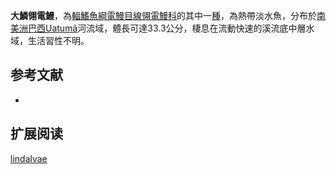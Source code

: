 {{Speciesbox
| name = 大鱗翎電鰻
| image = 
| image_caption = 
| image_width = 250px
| status = NE
| status_system = IUCN3.1
| genus = Apteronotus
| species = lindalvae
| authority = [[de_Santana_&_Cox_Fernandes|de Santana & Cox Fernandes]], 2012
| synonyms = 
}}
'''大鱗翎電鰻'''，為[[輻鰭魚綱|輻鰭魚綱]][[電鰻目|電鰻目]][[線翎電鰻科|線翎電鰻科]]的其中一[[種|種]]，為熱帶淡水魚，分布於[[南美洲|南美洲]][[巴西|巴西]]Uatumã河流域，體長可達33.3公分，棲息在流動快速的溪流底中層水域，生活習性不明。

==参考文献==
*{{FishBase_species|genus=Apteronotus|species=lindalvae|year=2015|month=9}}

== 扩展阅读 ==
{{refbegin}}
{{wikispecies-inline|Apteronotus lindalvae|大鱗翎電鰻}}
{{refend}}
{{Taxonbar|from=Q21029700}}

[[Category:翎電鰻屬|lindalvae]]